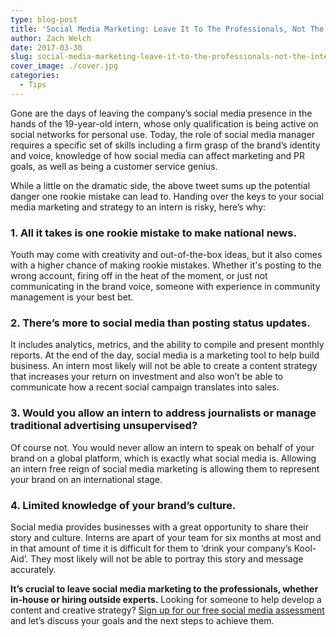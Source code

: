```yaml
---
type: blog-post
title: 'Social Media Marketing: Leave It To The Professionals, Not The Interns'
author: Zach Welch
date: 2017-03-30
slug: social-media-marketing-leave-it-to-the-professionals-not-the-interns
cover_image: ./cover.jpg
categories:
  - Tips
---
```


Gone are the days of leaving the company’s social media presence in the hands of the 19-year-old intern, whose only qualification is being active on social networks for personal use. Today, the role of social media manager requires a specific set of skills including a firm grasp of the brand’s identity and voice, knowledge of how social media can affect marketing and PR goals, as well as being a customer service genius.

While a little on the dramatic side, the above tweet sums up the potential danger one rookie mistake can lead to. Handing over the keys to your social media marketing and strategy to an intern is risky, here’s why:

### 1. All it takes is one rookie mistake to make national news.

Youth may come with creativity and out-of-the-box ideas, but it also comes with a higher chance of making rookie mistakes. Whether it's posting to the wrong account, firing off in the heat of the moment, or just not communicating in the brand voice, someone with experience in community management is your best bet.

### 2. There’s more to social media than posting status updates.

It includes analytics, metrics, and the ability to compile and present monthly reports. At the end of the day, social media is a marketing tool to help build business. An intern most likely will not be able to create a content strategy that increases your return on investment and also won’t be able to communicate how a recent social campaign translates into sales.

### 3. Would you allow an intern to address journalists or manage traditional advertising unsupervised?

Of course not. You would never allow an intern to speak on behalf of your brand on a global platform, which is exactly what social media is. Allowing an intern free reign of social media marketing is allowing them to represent your brand on an international stage.

### 4. Limited knowledge of your brand’s culture.

Social media provides businesses with a great opportunity to share their story and culture. Interns are apart of your team for six months at most and in that amount of time it is difficult for them to ‘drink your company’s Kool-Aid’. They most likely will not be able to portray this story and message accurately.

**It’s crucial to leave social media marketing to the professionals, whether in-house or hiring outside experts.** Looking for someone to help develop a content and creative strategy? [Sign up for our free social media assessment][1] and let’s discuss your goals and the next steps to achieve them.

[1]: /free-assessment
